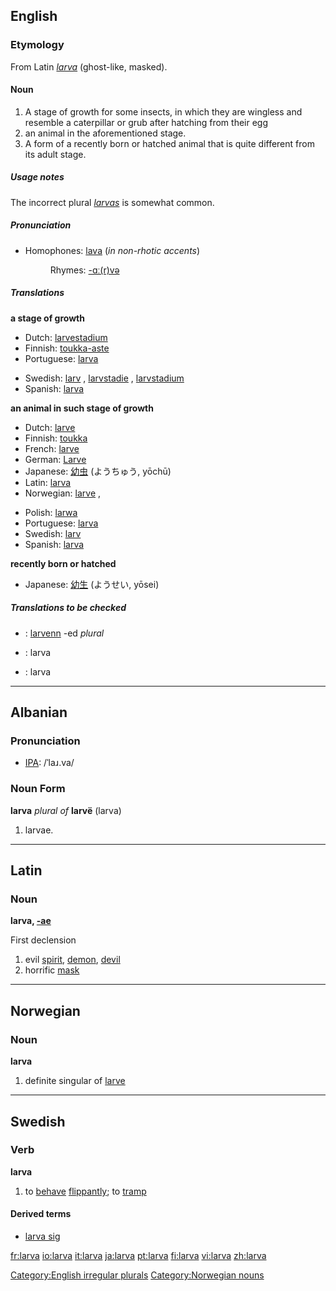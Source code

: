 ==English==

===Etymology===
From Latin ''[[larva#Latin|larva]]'' (ghost-like, masked).

====Noun====
[[Category:English irregular plurals]]
{{en-noun|larv|ae}}

<!--Is the first meaning correct?-->
#A stage of growth for some insects, in which they are wingless and resemble a caterpillar or grub after hatching from their egg
#an animal in the aforementioned stage.
#A form of a recently born or hatched animal that is quite different from its adult stage. 

=====Usage notes=====
The incorrect plural ''[[larvas]]'' is somewhat common.

=====Pronunciation=====
*Homophones: [[lava]] (''in non-rhotic accents'')
*:Rhymes: [[Rhymes:English:-ɑː(r)və|-ɑː(r)və]]

=====Translations=====
'''a stage of growth'''
{{top}}
*Dutch: [[larvestadium]] {{n}}
*Finnish: [[toukka-aste]]
*Portuguese: [[larva]] {{f}}
{{mid}}
*Swedish: [[larv]] {{c}}, [[larvstadie]] {{n}}, [[larvstadium]] {{n}}
*Spanish: [[larva]] {{f}}
{{bottom}}

'''an animal in such stage of growth'''
{{top}}
*Dutch: [[larve]] {{f}}
*Finnish: [[toukka]]
*French: [[larve]] {{f}}
*German: [[Larve]] {{f}}
*Japanese: [[幼虫]] (ようちゅう, yōchū) 
*Latin:  [[larva]] {{f}}
*Norwegian: [[larve]] {{m}}, {{f}}
{{mid}}
*Polish: [[larwa]] {{f}}
*Portuguese: [[larva]] {{f}}
*Swedish: [[larv]] {{c}}
*Spanish: [[larva]] {{f}}
{{bottom}}

'''recently born or hatched'''
{{top}}
{{mid}}
*Japanese: [[幼生]] (ようせい, yōsei)
{{bottom}}

=====Translations to be checked=====
<!--Remove this section once all of the translations below have been moved into the tables above.-->
{{checktrans}}

*{{ttbc|Breton}}: [[larvenn]] {{f}} -ed ''plural''
*{{ttbc|Indonesian}}: larva
*{{ttbc|Interlingua}}: larva
----

==Albanian==

===Pronunciation===
*[[IPA]]: /ˈlaɹ.va/
===Noun Form===
'''larva''' ''plural of'' '''larvë''' (larva)
# larvae.
----
==Latin==

===Noun===
'''larva, [[Wiktionary Appendix:Latin first declension|-ae]]''' {{f}}

First declension

#evil [[spirit]], [[demon]], [[devil]]
#horrific [[mask]]

----
==Norwegian==

===Noun===
[[Category:Norwegian nouns]]
'''larva'''
#definite singular of [[larve]]

----
==Swedish==

===Verb===
'''larva'''
# to [[behave]] [[flippantly]]; to [[tramp]]

====Derived terms====
*[[larva sig]]

[[fr:larva]]
[[io:larva]]
[[it:larva]]
[[ja:larva]]
[[pt:larva]]
[[fi:larva]]
[[vi:larva]]
[[zh:larva]]